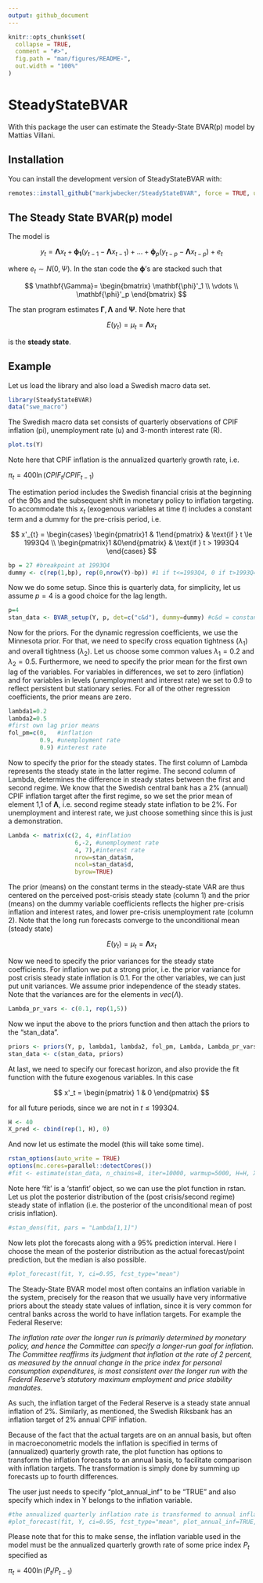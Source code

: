 ```yaml
---
output: github_document
---
```


<!-- README.md is generated from README.Rmd. Please edit that file -->

```r
knitr::opts_chunk$set(
  collapse = TRUE,
  comment = "#>",
  fig.path = "man/figures/README-",
  out.width = "100%"
)
```

# SteadyStateBVAR

<!-- badges: start -->
<!-- badges: end -->

With this package the user can estimate the Steady-State BVAR(p) model by Mattias Villani.

## Installation

You can install the development version of SteadyStateBVAR with:

```r
remotes::install_github("markjwbecker/SteadyStateBVAR", force = TRUE, upgrade = "never")
```
## The Steady State BVAR(p) model

The model is

$$
y_t = \mathbf{\Lambda} x_t + \mathbf{\phi_1}(y_{t-1}-\mathbf{\Lambda} x_{t-1})+\dots+\mathbf{\phi}_p(y_{t-p}-\mathbf{\Lambda} x_{t-p})+e_t
$$

where $e_t \sim N(0,\Psi)$. In the stan code the $\mathbf{\phi}$'s are stacked such that

$$
\mathbf{\Gamma}=
\begin{bmatrix}
\mathbf{\phi}'_1 \\ 
\vdots  \\
\mathbf{\phi}'_p
\end{bmatrix}
$$

The stan program estimates $\mathbf{\Gamma}, \mathbf{\Lambda}$ and $\mathbf{\Psi}$. Note here that

$$E(y_t)=\mu_t=\mathbf{\Lambda} x_t$$

is the **steady state**.

## Example

Let us load the library and also load a Swedish macro data set.

```r
library(SteadyStateBVAR)
data("swe_macro")
```

The Swedish macro data set consists of quarterly observations of CPIF inflation (pi), unemployment rate (u) and 3-month interest rate (R).

```r
plot.ts(Y)
```
Note here that CPIF inflation is the annualized quarterly growth rate, i.e.

$\pi_t=400 \ln(CPIF_t/CPIF_{t-1})$

The estimation period includes the Swedish financial crisis at the beginning of the 90s and the subsequent shift in monetary policy to inflation targeting. To accommodate this $x_t$ (exogenous variables at time $t$) includes a constant term and a dummy for the pre-crisis period, i.e.


$$
x'_{t} =
\begin{cases}
\begin{pmatrix}1 & 1\end{pmatrix} & \text{if } t \le 1993Q4 \\
\begin{pmatrix}1 &0\end{pmatrix} & \text{if } t > 1993Q4
\end{cases}
$$

```r
bp = 27 #breakpoint at 1993Q4
dummy <- c(rep(1,bp), rep(0,nrow(Y)-bp)) #1 if t<=1993Q4, 0 if t>1993Q4
```

Now we do some setup. Since this is quarterly data, for simplicity, let us assume $p=4$ is a good choice for the lag length.

```r
p=4
stan_data <- BVAR_setup(Y, p, det=c("c&d"), dummy=dummy) #c&d = constant and dummy
```

Now for the priors. For the dynamic regression coefficients, we use the Minnesota prior. For that, we need to specify cross equation tightness $(\lambda_1)$ and overall tightness $(\lambda_2)$. Let us choose some common values $\lambda_1=0.2$ and $\lambda_2=0.5$. Furthermore, we need to specify the prior mean for the first own lag of the variables. For variables in differences, we set to zero (inflation) and for variables in levels (unemployment and interest rate) we set to $0.9$ to reflect persistent but stationary series. For all of the other regression coefficients, the prior means are zero.

```r
lambda1=0.2
lambda2=0.5
#first own lag prior means
fol_pm=c(0,   #inflation
         0.9, #unemployment rate
         0.9) #interest rate
```

Now to specify the prior for the steady states. The first column of Lambda represents the steady state in the latter regime. The second column of Lambda, determines the difference in steady states between the first and second regime. We know that the Swedish central bank has a 2% (annual) CPIF inflation target after the first regime, so we set the prior mean of element 1,1 of $\mathbf{\Lambda}$, i.e. second regime steady state inflation to be 2%. For unemployment and interest rate, we just choose something since this is just a demonstration.

```r
Lambda <- matrix(c(2, 4, #inflation
                   6,-2, #unemployment rate
                   4, 7),#interest rate
                   nrow=stan_data$m,
                   ncol=stan_data$d,
                   byrow=TRUE)
```

The prior (means) on the constant terms in the steady-state VAR are thus centered on the perceived post-crisis steady state (column 1) and the prior (means) on the dummy variable coefficients reflects the higher pre-crisis inflation and interest rates, and lower pre-crisis unemployment rate (column 2). Note that the long run forecasts converge to the unconditional mean (steady state)


$$
E(y_t)=\mu_t=\mathbf{\Lambda} x_t
$$

Now we need to specify the prior variances for the steady state coefficients. For inflation we put a strong prior, i.e. the prior variance for post crisis steady state inflation is $0.1$. For the other variables, we can just put unit variances. We assume prior independence of the steady states. Note that the variances are for the elements in $vec (\Lambda)$.

```r
Lambda_pr_vars <- c(0.1, rep(1,5))
```

Now we input the above to the priors function and then attach the priors to the "stan_data".

```r
priors <- priors(Y, p, lambda1, lambda2, fol_pm, Lambda, Lambda_pr_vars)
stan_data <- c(stan_data, priors)
```

At last, we need to specify our forecast horizon, and also provide the fit function with the future exogenous variables. In this case

$$
x'_t = \begin{pmatrix} 1 & 0 \end{pmatrix}
$$

for all future periods, since we are not in $t \leq 1993Q4$.

```r
H <- 40
X_pred <- cbind(rep(1, H), 0)
```

And now let us estimate the model (this will take some time).

```r
rstan_options(auto_write = TRUE)
options(mc.cores=parallel::detectCores())
#fit <- estimate(stan_data, n_chains=8, iter=10000, warmup=5000, H=H, X_pred=X_pred)
```

Note here 'fit' is a 'stanfit' object, so we can use the plot function in rstan. Let us plot the posterior distribution of the (post crisis/second regime) steady state of inflation (i.e. the posterior of the unconditional mean of post crisis inflation).

```r
#stan_dens(fit, pars = "Lambda[1,1]")
```

Now lets plot the forecasts along with a 95% prediction interval. Here I choose the mean of the posterior distribution as the actual forecast/point prediction, but the median is also possible.

```r
#plot_forecast(fit, Y, ci=0.95, fcst_type="mean")
```

The Steady-State BVAR model most often contains an inflation variable in the system, precisely for the reason that we usually have very informative priors about the steady state values of inflation, since it is very common for central banks across the world to have inflation targets. For example the Federal Reserve:

*The inflation rate over the longer run is primarily determined by monetary policy, and hence the Committee can specify a longer-run goal for inflation. The Committee reaffirms its judgment that inflation at the rate of 2 percent, as measured by the annual change in the price index for personal consumption expenditures, is most consistent over the longer run with the Federal Reserve’s statutory maximum employment and price stability mandates.*

As such, the inflation target of the Federal Reserve is a steady state annual inflation of 2%. Similarly, as mentioned, the Swedish Riksbank has an inflation target of 2% annual CPIF inflation.

Because of the fact that the actual targets are on an annual basis, but often in macroeconometric models the inflation is specified in terms of (annualized) quarterly growth rate, the plot function has options to transform the inflation forecasts to an annual basis, to facilitate comparison with inflation targets. The transformation is simply done by summing up forecasts up to fourth differences.

The user just needs to specify "plot_annual_inf" to be "TRUE" and also specify which index in Y belongs to the inflation variable.

```r
#the annualized quarterly inflation rate is transformed to annual inflation
#plot_forecast(fit, Y, ci=0.95, fcst_type="mean", plot_annual_inf=TRUE, inf_idx=1)
```

Please note that for this to make sense, the inflation variable used in the model must be the annualized quarterly growth rate of some price index $P_t$ specified as

$\pi_t=400 \ln(P_t/P_{t-1})$
